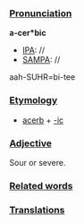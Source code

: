 ===[[Pronunciation]]===

'''a-cer*bic'''
*[[IPA]]: //
*[[SAMPA]]: //
aah-SUHR=bi-tee
===[[Etymology]]===

*[[acerb]] + [[-ic]]
===[[Adjective]]===

Sour or severe.
===[[Related words]]===
===[[Translations]]===
